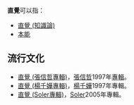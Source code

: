 '''直覺'''可以指：
* [[直覺_(知識論)|直覺 (知識論)]]
* [[本能|本能]]
==流行文化==
* [[直覺_(張信哲專輯)|直覺 (張信哲專輯)]]，[[張信哲|張信哲]]1997年[[專輯|專輯]]。
* [[直覺_(楊千嬅專輯)|直覺 (楊千嬅專輯)]]，[[楊千嬅|楊千嬅]]1997年專輯。
* [[直覺_(Soler專輯)|直覺 (Soler專輯)]]，[[Soler|Soler]]2005年專輯。

{{disambig|S|Cat=二字消歧义}}